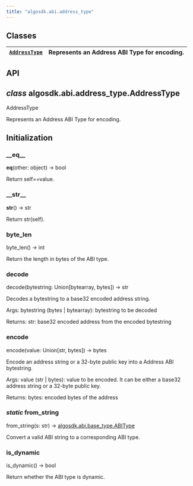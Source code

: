 ```yaml
---
title: "algosdk.abi.address_type"
---
```


<a id="module-algosdk.abi.address_type"></a>

<a id="algosdk-abi-address-type"></a>

<a id="module-contents"></a>

<a id="classes"></a>

## Classes

| [`AddressType`](#algosdk.abi.address_type.AddressType)   | Represents an Address ABI Type for encoding.   |
|----------------------------------------------------------|------------------------------------------------|

<a id="api"></a>

## API

<a id="algosdk.abi.address_type.AddressType"></a>

## *class* algosdk.abi.address_type.AddressType

AddressType

Represents an Address ABI Type for encoding.

## Initialization

<a id="algosdk.abi.address_type.AddressType.__eq__"></a>

### \_\_eq_\_

__eq__(other: object) → bool

Return self==value.

<a id="algosdk.abi.address_type.AddressType.__str__"></a>

### \_\_str_\_

__str__() → str

Return str(self).

<a id="algosdk.abi.address_type.AddressType.byte_len"></a>

### byte_len

byte_len() → int

Return the length in bytes of the ABI type.

<a id="algosdk.abi.address_type.AddressType.decode"></a>

### decode

decode(bytestring: Union[bytearray, bytes]) → str

Decodes a bytestring to a base32 encoded address string.

Args:
bytestring (bytes | bytearray): bytestring to be decoded

Returns:
str: base32 encoded address from the encoded bytestring

<a id="algosdk.abi.address_type.AddressType.encode"></a>

### encode

encode(value: Union[str, bytes]) → bytes

Encode an address string or a 32-byte public key into a Address ABI bytestring.

Args:
value (str | bytes): value to be encoded. It can be either a base32
address string or a 32-byte public key.

Returns:
bytes: encoded bytes of the address

<a id="algosdk.abi.address_type.AddressType.from_string"></a>

### *static* from_string

from_string(s: str) → [algosdk.abi.base_type.ABIType](algosdk.abi.base_type.mdx#algosdk.abi.base_type.ABIType)

Convert a valid ABI string to a corresponding ABI type.

<a id="algosdk.abi.address_type.AddressType.is_dynamic"></a>

### is_dynamic

is_dynamic() → bool

Return whether the ABI type is dynamic.
